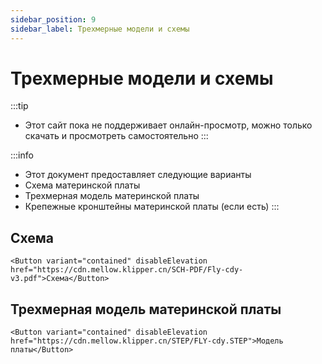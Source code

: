 ```yaml
---
sidebar_position: 9
sidebar_label: Трехмерные модели и схемы
---
```





# Трехмерные модели и схемы


:::tip
* Этот сайт пока не поддерживает онлайн-просмотр, можно только скачать и просмотреть самостоятельно
:::

:::info
* Этот документ предоставляет следующие варианты
* Схема материнской платы
* Трехмерная модель материнской платы
* Крепежные кронштейны материнской платы (если есть)
:::

## Схема

    <Button variant="contained" disableElevation href="https://cdn.mellow.klipper.cn/SCH-PDF/Fly-cdy-v3.pdf">Схема</Button>


## Трехмерная модель материнской платы

    <Button variant="contained" disableElevation href="https://cdn.mellow.klipper.cn/STEP/FLY-cdy.STEP">Модель платы</Button>